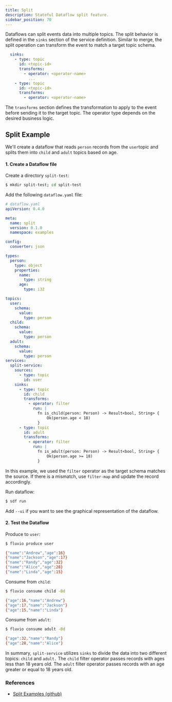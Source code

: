 ```yaml
---
title: Split
description: Stateful Dataflow split feature.
sidebar_position: 70
---
```


Dataflows can split events data into multiple topics. The split behavior is defined in the `sinks` section of the service definition. Similar to merge, the split operation can transform the event to match a target topic schema.

```yaml
  sinks:
    - type: topic
      id: <topic-id>
      transforms:
        - operator: <operator-name>
          ...
    - type: topic
      id: <topic-id>
      transforms:
        - operator: <operator-name>
```

The `transforms` section defines the transformation to apply to the event before sending it to the target topic. The operator type depends on the desired business logic.


## Split Example

We'll create a dataflow that reads `person` records from the `user`topic and splits them into `child` and `adult` topics based on age.

#### 1. Create a Dataflow file

Create a directory `split-test`:

```bash copy="fl"
$ mkdir split-test; cd split-test
```

Add the following `dataflow.yaml` file:

```yaml
# dataflow.yaml
apiVersion: 0.4.0

meta:
  name: split
  version: 0.1.0
  namespace: examples

config:
  converter: json

types:
  person:
    type: object
    properties:
      name:
        type: string
      age:
        type: i32

topics:
  user:
    schema:
      value:
        type: person
  child:
    schema:
      value:
        type: person
  adult:
    schema:
      value:
        type: person
services:
  split-service:
    sources:
      - type: topic
        id: user
    sinks:
      - type: topic
        id: child
        transforms:
          - operator: filter
            run: |
              fn is_child(person: Person) -> Result<bool, String> {
                  Ok(person.age < 18)
              }
      - type: topic
        id: adult
        transforms:
          - operator: filter
            run: |
              fn is_adult(person: Person) -> Result<bool, String> {
                  Ok(person.age >= 18)
              }
```

In this example, we used the `filter` operator as the target schema matches the source. If there is a mismatch, use `filter-map` and update the record accordingly.

Run dataflow:

```bash  copy="fl"
$ sdf run
```

Add `--ui` if you want to see the graphical representation of the dataflow.


#### 2. Test the Dataflow

Produce to `user`:

```bash copy="fl"
$ fluvio produce user
```

```bash
{"name":"Andrew","age":16}
{"name":"Jackson","age":17}
{"name":"Randy","age":32}
{"name":"Alice","age":28}
{"name":"Linda","age":15}
```

Consume from `child`:

```bash copy="fl"
$ fluvio consume child -Bd
```

```bash
{"age":16,"name":"Andrew"}
{"age":17,"name":"Jackson"}
{"age":15,"name":"Linda"}
```

Consume from `adult`:

```bash copy="fl"
$ fluvio consume adult -Bd
```

```bash
{"age":32,"name":"Randy"}
{"age":28,"name":"Alice"}
```

In summary, `split-service` utilizes `sinks` to divide the data into two different topics: `child` and `adult.` The `child` filter operator passes records with ages less than 18 years old. The `adult` filter operator passes records with an age greater or equal to 18 years old.

### References

* <a href="https://github.com/infinyon/stateful-dataflows-examples/tree/main/primitives/split" target="_blank" rel="nofollow" >Split Examples (github)</a>
